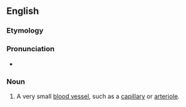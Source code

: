 ==English==
===Etymology===

{{prefix|micro|vessel}}

===Pronunciation===

*{{IPA|ˈmaɪkɹoʊvɛsəl}}

===Noun===
{{en-noun}}

# {{context|medicine}} A very small [[blood vessel]], such as a [[capillary]] or [[arteriole]].